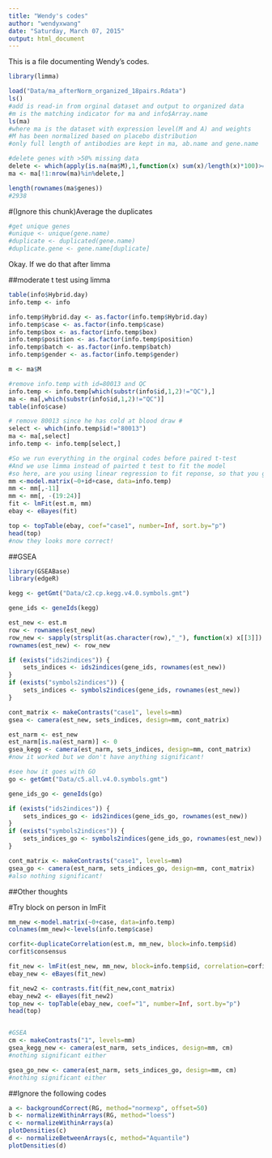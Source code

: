 ```yaml
---
title: "Wendy's codes"
author: "wendyxwang"
date: "Saturday, March 07, 2015"
output: html_document
---
```


This is a file documenting Wendy's codes.

```r
library(limma)

load("Data/ma_afterNorm_organized_18pairs.Rdata")
ls()
#add is read-in from orginal dataset and output to organized data
#m is the matching indicator for ma and info$Array.name
ls(ma)
#where ma is the dataset with expression level(M and A) and weights
#M has been normalized based on placebo distribution
#only full length of antibodies are kept in ma, ab.name and gene.name

#delete genes with >50% missing data
delete <- which(apply(is.na(ma$M),1,function(x) sum(x)/length(x)*100)>=50)
ma <- ma[!1:nrow(ma)%in%delete,]

length(rownames(ma$genes))
#2938
```

#(Ignore this chunk)Average the duplicates
```r
#get unique genes
#unique <- unique(gene.name)
#duplicate <- duplicated(gene.name)
#duplicate.gene <- gene.name[duplicate]
```

Okay. If we do that after limma

##moderate t test using limma
```r
table(info$Hybrid.day)
info.temp <- info

info.temp$Hybrid.day <- as.factor(info.temp$Hybrid.day)
info.temp$case <- as.factor(info.temp$case)
info.temp$box <- as.factor(info.temp$box)
info.temp$position <- as.factor(info.temp$position)
info.temp$batch <- as.factor(info.temp$batch)
info.temp$gender <- as.factor(info.temp$gender)

m <- ma$M

#remove info.temp with id=80013 and QC
info.temp <- info.temp[which(substr(info$id,1,2)!="QC"),]
ma <- ma[,which(substr(info$id,1,2)!="QC")]
table(info$case)

# remove 80013 since he has cold at blood draw #
select <- which(info.temp$id!="80013")
ma <- ma[,select]
info.temp <- info.temp[select,]

#So we run everything in the orginal codes before paired t-test
#And we use limma instead of pairted t test to fit the model
#so here, are you using linear regression to fit reponse, so that you got est.m?
mm <-model.matrix(~0+id+case, data=info.temp)
mm <- mm[,-11]
mm <- mm[, -(19:24)]
fit <- lmFit(est.m, mm)
ebay <- eBayes(fit)

top <- topTable(ebay, coef="case1", number=Inf, sort.by="p")
head(top)
#now they looks more correct!
```


##GSEA
```r
library(GSEABase)
library(edgeR)

kegg <- getGmt("Data/c2.cp.kegg.v4.0.symbols.gmt")

gene_ids <- geneIds(kegg)

est_new <- est.m
row <- rownames(est_new)
row_new <- sapply(strsplit(as.character(row),"_"), function(x) x[[3]])
rownames(est_new) <- row_new

if (exists("ids2indices")) { 
    sets_indices <- ids2indices(gene_ids, rownames(est_new))
}
if (exists("symbols2indices")) {
    sets_indices <- symbols2indices(gene_ids, rownames(est_new))    
}

cont_matrix <- makeContrasts("case1", levels=mm)
gsea <- camera(est_new, sets_indices, design=mm, cont_matrix)

est_narm <- est_new
est_narm[is.na(est_narm)] <- 0
gsea_kegg <- camera(est_narm, sets_indices, design=mm, cont_matrix)
#now it worked but we don't have anything significant!
```

```r
#see how it goes with GO
go <- getGmt("Data/c5.all.v4.0.symbols.gmt")

gene_ids_go <- geneIds(go)

if (exists("ids2indices")) { 
    sets_indices_go <- ids2indices(gene_ids_go, rownames(est_new))
}
if (exists("symbols2indices")) {
    sets_indices_go <- symbols2indices(gene_ids_go, rownames(est_new))    
}

cont_matrix <- makeContrasts("case1", levels=mm)
gsea_go <- camera(est_narm, sets_indices_go, design=mm, cont_matrix)
#also nothing significant!
```

##Other thoughts

#Try block on person in lmFit
```r
mm_new <-model.matrix(~0+case, data=info.temp)
colnames(mm_new)<-levels(info.temp$case)

corfit<-duplicateCorrelation(est.m, mm_new, block=info.temp$id)
corfit$consensus

fit_new <- lmFit(est_new, mm_new, block=info.temp$id, correlation=corfit$consensus)
ebay_new <- eBayes(fit_new)

fit_new2 <- contrasts.fit(fit_new,cont_matrix)
ebay_new2 <- eBayes(fit_new2)
top_new <- topTable(ebay_new, coef="1", number=Inf, sort.by="p")
head(top)


#GSEA
cm <- makeContrasts("1", levels=mm)
gsea_kegg_new <- camera(est_narm, sets_indices, design=mm, cm)
#nothing significant either

gsea_go_new <- camera(est_narm, sets_indices_go, design=mm, cm)
#nothing significant either
```


##Ignore the following codes
```r
a <- backgroundCorrect(RG, method="normexp", offset=50)
b <- normalizeWithinArrays(RG, method="loess")
c <- normalizeWithinArrays(a)
plotDensities(c)
d <- normalizeBetweenArrays(c, method="Aquantile")
plotDensities(d)
```






